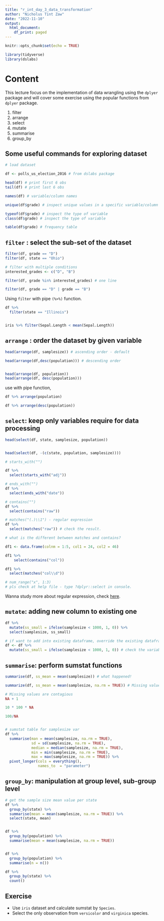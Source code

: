 ```yaml
---
title: "r_int_day_3_data_transformation"
author: "Nicholus Tint Zaw"
date: "2022-11-10"
output:
  html_document:
    df_print: paged
---
```


```r
knitr::opts_chunk$set(echo = TRUE)

library(tidyverse)
library(dslabs)
```



# Content 

This lecture focus on the implementation of data wrangling using the `dplyer` package and will cover some exercise using the popular functions from `dplyer` package. 

1. filter
1. arrange
1. select
1. mutate
1. summarise
1. group_by


## Some useful commands for exploring dataset 


```r
# load dataset 

df <- polls_us_election_2016 # from dslabs package

head(df) # print first 6 obs
tail(df) # print last 6 obs 

names(df) # variable/column names

unique(df$grade) # inspect unique values in a specific variable/column

typeof(df$grade) # inspect the type of variable 
class(df$grade) # inspect the type of variable 

table(df$grade) # frequency table

```



## `filter` : select the sub-set of the dataset 

```r

filter(df, grade == "D")
filter(df, state == "Ohio")

# filter with multiple conditions 
interested_grades <- c("D", "B")

filter(df, grade %in% interested_grades) # one line

filter(df, grade == "D" | grade == "B")

```
Using `filter` with pipe `(%>%)` function. 

```r

df %>%
  filter(state == "Illinois")


iris %>% filter(Sepal.Length < mean(Sepal.Length))

```



## `arrange` : order the dataset by given variable

```r

head(arrange(df, samplesize)) # ascending order - default  

head(arrange(df,desc(population))) # descending order 


head(arrange(df, population))
head(arrange(df, desc(population)))

```

use with pipe function,

```r

df %>% arrange(population)

df %>% arrange(desc(population))

```



## `select`: keep only variables require for data processing 

```r

head(select(df, state, samplesize, population))


head(select(df, -(c(state, population, samplesize))))

```

```r

# starts_with("")

df %>%
  select(starts_with("adj"))

# ends_with("")
df %>% 
  select(ends_with("date"))

# contains("")
df %>%
  select(contains("raw"))

# matches("(.)\\1") - regular expression 
df %>% 
  select(matches("raw")) # check the result. 

# what is the different between matches and contains? 

df1 <- data.frame(colnm = 1:5, col1 = 24, col2 = 46)

df1 %>% 
    select(contains("col"))

df1 %>%
  select(matches("col\\d")) 

# num_range("x", 1:3)
# pls check at help file - type ?dplyr::select in console. 


```


Wanna study more about regular expression, check [here](https://paulvanderlaken.files.wordpress.com/2017/08/r-regular-expression-cheetsheat.pdf).




## `mutate`: adding new column to existing one

```r

df %>%
  mutate(ss_small = ifelse(samplesize < 1000, 1, 0)) %>%
  select(samplesize, ss_small)

# if want to add into existing dataframe, override the existing dataframe with resulted dataframe. 
df <- df %>% 
  mutate(ss_small = ifelse(samplesize < 1000, 1, 0)) # check the variable names and numbers 

```





## `summarise`: perform sumstat functions 

```r
summarise(df, ss_mean = mean(samplesize)) # what happened!

summarize(df, ss_mean = mean(samplesize, na.rm = TRUE)) # Missing values are contagious

# Missing values are contagious
NA + 1

10 * 100 * NA

100/NA


# sumstat table for samplesize var
df %>%
  summarise(man = mean(samplesize, na.rm = TRUE), 
            sd = sd(samplesize, na.rm = TRUE), 
            median = median(samplesize, na.rm = TRUE),
            min = min(samplesize, na.rm = TRUE), 
            max = max(samplesize, na.rm = TRUE)) %>%
  pivot_longer(cols = everything(), 
               names_to  = "parameter")

```



## `group_by`: manipulation at group level, sub-group level 

```r

# get the sample size mean value per state
df %>%
  group_by(state) %>%
  summarise(mean = mean(samplesize, na.rm = TRUE)) %>%
  select(state, mean)


df %>%
  group_by(population) %>%
  summarise(mean = mean(samplesize, na.rm = TRUE))


df %>%
  group_by(population) %>%
  summarise(n = n())

df %>%
  group_by(state) %>%
  count()

```




## Exercise 

+ Use `iris` dataset and calculate sumstat by `Species`. 
+ Select the only observation from `versicolor` and `virginica` species. 



